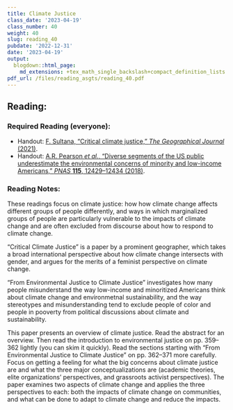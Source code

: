 ```yaml
---
title: Climate Justice
class_date: '2023-04-19'
class_number: 40
weight: 40
slug: reading_40
pubdate: '2022-12-31'
date: '2023-04-19'
output:
  blogdown::html_page:
    md_extensions: +tex_math_single_backslash+compact_definition_lists
pdf_url: /files/reading_asgts/reading_40.pdf
---
```

## Reading:

### Required Reading (everyone):

* Handout: [F. Sultana, "Critical climate justice," _The Geographical Journal_ (2021)](/files/reading_handouts/sultana_2021_critical_climate_justice.pdf){target="_blank"}.
* Handout: [A.R. Pearson _et al._, "Diverse segments of the US public underestimate the environmental concerns of minority and low-income Americans," _PNAS_ **115**, 12429--12434 (2018)](/files/reading_handouts/pearson_2018_concerns.pdf){target="_blank"}.

### Reading Notes:

These readings focus on climate justice: how how climate change affects different groups of people differently, and ways in which marginalized groups of people are particularly vulnerable to the impacts of climate change and are often excluded from discourse about how to respond to climate change.

"Critical Climate Justice" is a paper by a prominent geographer, which takes a broad international perspective about how climate change intersects with gender, and argues for the merits of a feminist perspective on climate change.

"From Environmental Justice to Climate Justice" investigates how many people misunderstand the way low-income and minoritized Americans think about climate change and environmetnal sustainability, and the way stereotypes and misunderstanding tend to exclude people of color and people in pooverty from political discussions about climate and sustainability.

This paper presents an overview of climate justice. Read the abstract for an overview. Then read the introduction to environmental justice on pp. 359--362 lightly (you can skim it quickly). Read the sections starting with  "From Environmental Justice to Climate Justice" on pp. 362--371 more carefully. Focus on getting a feeling for what the big concerns about climate justice are and what the three major conceptualizations are (academic theories, elite organizations' perspectives, and grassroots activist perspectives). The paper examines two aspects of climate change and applies the three perspectives to each: both the impacts of climate change on communities, and what can be done to adapt to climate change and reduce the impacts.
